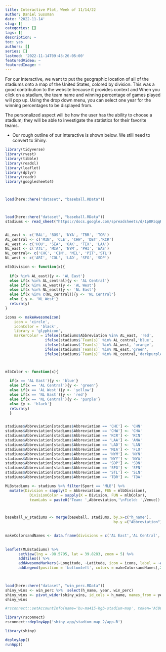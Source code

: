 ```yaml
---
title: Interactive Plot, Week of 11/14/22
author: Daniel Sussman
date: '2022-11-14'
slug: []
categories: []
tags: []
description: ~
toc: yes
authors: []
series: []
lastmod: '2022-11-14T09:43:26-05:00'
featuredVideo: ~
featuredImage: ~
---
```


For our interactive, we want to put the geographic location of all of the stadiums onto a map of the United States, colored by division. This was a good contribution to the website because it provides context and  When you click on a stadium, the team name and winning percentage of games played will pop up. Using the drop down menu, you can select one year for the winning percentages to be displayed from. 

The personalized aspect will be how the user has the ability to choose a stadium; they will be able to investigate the statistics for their favorite teams.


* Our rough outline of our interactive is shown below. We still need to convert to Shiny.
```r
library(tidyverse)
library(rvest)
library(tibble)
library(readxl)
library(leaflet)
library(dplyr)
library(readr)
library(googlesheets4)



load(here::here("dataset", "baseball.RData"))



load(here::here("dataset", "baseball.RData"))
stadiums <- read_sheet("https://docs.google.com/spreadsheets/d/1p0R5qqR7XjoRG2mR5E1D_trlygHSqMOUdMgMpzq0gjU/htmlview")


AL_east <- c('BAL', 'BOS', 'NYA', 'TBR', 'TOR')
AL_central <- c('MIN', 'CLE', 'CHW', 'DET','KCR')
AL_west <- c('HOU', 'SEA', 'OAK', 'TEX', 'LAA')
NL_east <- c('ATL', 'MIA', 'NYM', 'PHI', 'WAS')
NL_central<- c('CHC', 'CIN', 'MIL', 'PIT','STL')
NL_west <- c('ARI', 'COL', 'LAD', 'SFG', 'SDP')

mlbDivision <- function(x){
    
  if(x %in% AL_east){y <- 'AL East'} 
  else if(x %in% AL_central){y <- 'AL Central'} 
  else if(x %in% AL_west){y <- 'AL West'} 
  else if(x %in% NL_east){y <- 'NL East'} 
  else if(x %in% c(NL_central)){y <- 'NL Central'} 
  else { y <- 'NL West'}
  return(y)
}

icons <- makeAwesomeIcon(
    icon = 'circle',
    iconColor = 'black',
    library = 'glyphicon',
    markerColor = ifelse(stadiums$Abbreviation %in% AL_east, 'red',
                  ifelse(stadiums$`Team(s)` %in% AL_central,'blue',
                  ifelse(stadiums$`Team(s)` %in% AL_west, 'orange',
                  ifelse(stadiums$`Team(s)` %in% NL_east,'green',
                  ifelse(stadiums$`Team(s)` %in% NL_central,'darkpurple','black'))))))



mlbColor <- function(x){
    
  if(x == 'AL East'){y <- 'blue'}
  else if(x == 'AL Central'){y <- 'green'}
  else if(x == 'AL West'){y <- 'yellow'}
  else if(x == 'NL East'){y <- 'red'}
  else if(x == 'NL Central'){y <- 'purple'} 
  else {y <- 'black'}
  return(y)
  }


stadiums$Abbreviation[stadiums$Abbreviation == 'CHC'] <- 'CHN'
stadiums$Abbreviation[stadiums$Abbreviation == 'CHW'] <- 'CHA'
stadiums$Abbreviation[stadiums$Abbreviation == 'KCR'] <- 'KCN'
stadiums$Abbreviation[stadiums$Abbreviation == 'LAA'] <- 'ANA'
stadiums$Abbreviation[stadiums$Abbreviation == 'LAD'] <- 'LAN'
stadiums$Abbreviation[stadiums$Abbreviation == 'MIA'] <- 'FLO'
stadiums$Abbreviation[stadiums$Abbreviation == 'NYM'] <- 'NYN'
stadiums$Abbreviation[stadiums$Abbreviation == 'NYY'] <- 'NYA'
stadiums$Abbreviation[stadiums$Abbreviation == 'SDP'] <- 'SDN'
stadiums$Abbreviation[stadiums$Abbreviation == 'SFG'] <- 'SFN'
stadiums$Abbreviation[stadiums$Abbreviation == 'STL'] <- 'SLN'
stadiums$Abbreviation[stadiums$Abbreviation == 'TBR'] <- 'TBA'

MLBstadiums <- stadiums %>% filter(Sport == "MLB") %>% 
  mutate(Division = sapply(X = Abbreviation, FUN = mlbDivision),
           DivisionColor = sapply(X = Division, FUN = mlbColor),
           teamLabs = paste0('Team: ',Abbreviation,'\nField: ',Venue))



baseball_w_stadiums <- merge(baseball, stadiums, by.x=c("h_name"), 
                                                 by.y =("Abbreviation")) 

  
makeColorsandNames <- data.frame(divisions = c('AL East','AL Central','AL West','NL East','NL Central','NL West'), division.cent = c('#CC0000','#3399FF','#FFA500','#9ACD32','#483D8B','#000000'))
  
  
leaflet(MLBstadiums) %>% 
      setView(lng = -98.5795, lat = 39.8283, zoom = 5) %>% 
      addTiles() %>% 
      addAwesomeMarkers(~Longitude, ~Latitude, icon = icons, label = ~as.character(Venue), popup = ~as.character(Sport)) %>% 
      addLegend(position = 'bottomleft', colors = makeColorsandNames[,2],labels = makeColorsandNames[,1],opacity = 1,title = 'Divisions')

    
```

```r
load(here::here("dataset", "win_perc.RData"))
shiny_wins <- win_perc %>%  select(h_name, year, win_perc)
shiny_wins <- pivot_wider(shiny_wins, id_cols = h_name, names_from = year, values_from = win_perc)
shiny_wins
```

```r
#rsconnect::setAccountInfo(name='bu-ma415-hgb-stadium-map', token='AC86430056BEE712DADDBB47C5B56B5A', secret='sPdprlQo0fcDettSUrK/b++IIRdzexqNZs7jiSa3')

library(rsconnect)
rsconnect::deployApp('shiny_app/stadium_map_2/app.R')

library(shiny)

deployApp()
runApp()
```


